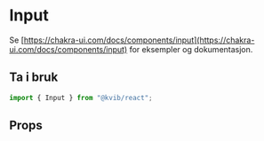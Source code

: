 
<Meta of={InputStories} />

# Input

Se [https://chakra-ui.com/docs/components/input](https://chakra-ui.com/docs/components/input) for eksempler og dokumentasjon.

## Ta i bruk

```jsx
import { Input } from "@kvib/react";
```

## Props

<Canvas of={InputStories.Input} />
<Controls of={InputStories.Input} />
